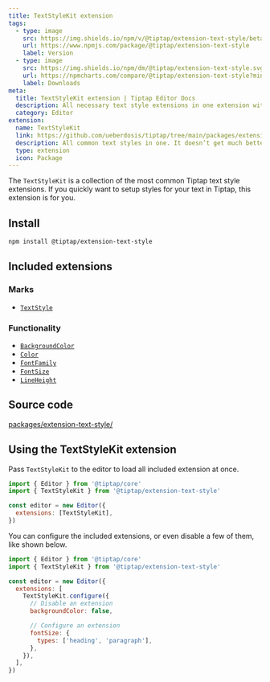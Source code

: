 ```yaml
---
title: TextStyleKit extension
tags:
  - type: image
    src: https://img.shields.io/npm/v/@tiptap/extension-text-style/beta?label=version
    url: https://www.npmjs.com/package/@tiptap/extension-text-style
    label: Version
  - type: image
    src: https://img.shields.io/npm/dm/@tiptap/extension-text-style.svg
    url: https://npmcharts.com/compare/@tiptap/extension-text-style?minimal=true
    label: Downloads
meta:
  title: TextStyleKit extension | Tiptap Editor Docs
  description: All necessary text style extensions in one extension with TextStyleKit. Perfect for quickly registering the most common text styles with Tiptap. More in the docs!
  category: Editor
extension:
  name: TextStyleKit
  link: https://github.com/ueberdosis/tiptap/tree/main/packages/extension-text-style
  description: All common text styles in one. It doesn’t get much better than this.
  type: extension
  icon: Package
---
```



The `TextStyleKit` is a collection of the most common Tiptap text style extensions. If you quickly want to setup styles for your text in Tiptap, this extension is for you.

<CodeDemo path="/Marks/Textstyle" />

## Install

```bash
npm install @tiptap/extension-text-style
```

## Included extensions

### Marks

- [`TextStyle`](/editor/extensions/marks/text-style)

### Functionality

- [`BackgroundColor`](/editor/extensions/functionality/background-color)
- [`Color`](/editor/extensions/functionality/color)
- [`FontFamily`](/editor/extensions/functionality/fontfamily)
- [`FontSize`](/editor/extensions/functionality/fontsize)
- [`LineHeight`](/editor/extensions/functionality/line-height)

## Source code

[packages/extension-text-style/](https://github.com/ueberdosis/tiptap/blob/main/packages/extension-text-style/)

## Using the TextStyleKit extension

Pass `TextStyleKit` to the editor to load all included extension at once.

```js
import { Editor } from '@tiptap/core'
import { TextStyleKit } from '@tiptap/extension-text-style'

const editor = new Editor({
  extensions: [TextStyleKit],
})
```

You can configure the included extensions, or even disable a few of them, like shown below.

```js
import { Editor } from '@tiptap/core'
import { TextStyleKit } from '@tiptap/extension-text-style'

const editor = new Editor({
  extensions: [
    TextStyleKit.configure({
      // Disable an extension
      backgroundColor: false,

      // Configure an extension
      fontSize: {
        types: ['heading', 'paragraph'],
      },
    }),
  ],
})
```
